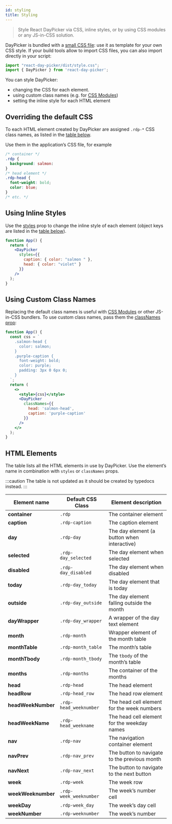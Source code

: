```yaml
---
id: styling
title: Styling
---
```


> Style React DayPicker via CSS, inline styles, or by using CSS modules or any JS-in-CSS solution.

DayPicker is bundled with a [small CSS
file](https://github.com/gpbl/react-day-picker/blob/master/packages/react-day-picker/src/style.css): use it as template for your own CSS style. If your build tools allow to import CSS files, you can also import directly in your script:

```js
import "react-day-picker/dist/style.css";
import { DayPicker } from 'react-day-picker';
```

You can style DayPicker:

- changing the CSS for each element.
- using custom class names (e.g. for [CSS Modules](https://github.com/css-modules/css-modules))
- setting the inline style for each HTML element

## Overriding the default CSS

To each HTML element created by DayPicker are assigned `.rdp-*` CSS class names,
as listed in the [table below](#html-elements).

Use them in the application’s CSS file, for example

```css
/* container */
.rdp {
  background: salmon:
}
/* head element */
.rdp-head {
  font-weight: bold;
  color: blue;
}
/* etc. */
```

## Using Inline Styles

Use the [styles](./reference/props.mdx#styles) prop to change the inline style of
each element (object keys are listed in the [table below](#html-elements)).

```jsx preview
function App() {
  return (
    <DayPicker
      styles={{
        caption: { color: "salmon " },
        head: { color: "violet" }
      }}
    />
  );
}
```


## Using Custom Class Names

Replacing the default class names is useful with [CSS
Modules](https://github.com/css-modules/css-modules) or other JS-in-CSS bundlers. To
use custom class names, pass them the [classNames prop](./props.mdx#classnames):

```jsx preview
function App() {
  const css = `
    .salmon-head {
      color: salmon;
    }
    .purple-caption {
      font-weight: bold;
      color: purple;
      padding: 3px 0 6px 0;
    }
  `;
  return (
    <>
      <style>{css}</style>
      <DayPicker
        classNames={{
          head: 'salmon-head',
          caption: 'purple-caption'
        }}
      />
    </>
  );
}
```

## HTML Elements

The table lists all the HTML elements in use by DayPicker. Use the element’s
name in combination with `styles` or `classNames` props.

:::caution
The table is not updated as it should be created by typedocs instead.
:::

| Element name       | Default CSS Class      | Element description                          |
| ------------------ | ---------------------- | -------------------------------------------- |
| **container**      | `.rdp`                 | The container element                        |
| **caption**        | `.rdp-caption`         | The caption element                          |
| **day**            | `.rdp-day`             | The day element (a button when interactive)  |
| **selected**       | `.rdp-day_selected`    | The day element when selected                |
| **disabled**       | `.rdp-day_disabled`    | The day element when disabled                |
| **today**          | `.rdp-day_today`       | The day element that is today                |
| **outside**        | `.rdp-day_outside`     | The day element falling outside the month    |
| **dayWrapper**     | `.rdp-day_wrapper`     | A wrapper of the day text element            |
| **month**          | `.rdp-month`           | Wrapper element of the month table           |
| **monthTable**     | `.rdp-month_table`     | The month’s table                            |
| **monthTbody**     | `.rdp-month_tbody`     | The `tbody` of the month’s table             |
| **months**         | `.rdp-months`          | The container of the months                  |
| **head**           | `.rdp-head`            | The head element                             |
| **headRow**        | `.rdp-head_row`        | The head row element                         |
| **headWeekNumber** | `.rdp-head_weeknumber` | The head cell element for the week numbers   |
| **headWeekName**   | `.rdp-head_weekname`   | The head cell element for the weekday names  |
| **nav**            | `.rdp-nav`             | The navigation container element             |
| **navPrev**        | `.rdp-nav_prev`        | The button to navigate to the previous month |
| **navNext**        | `.rdp-nav_next`        | The button to navigate to the next button    |
| **week**           | `.rdp-week`            | The week row                                 |
| **weekWeeknumber** | `.rdp-week_weeknumber` | The week’s number cell                       |
| **weekDay**        | `.rdp-week_day`        | The week’s day cell                          |
| **weekNumber**     | `.rdp-weeknumber`      | The week’s number                            |
